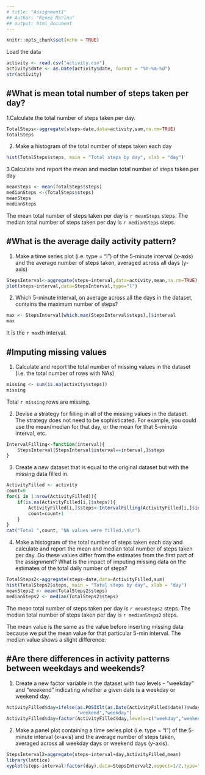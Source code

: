---
# title: "Assignment1"
## Author: "Renee Marina"
## output: html_document
---

```{r setoptions, include = FALSE}
knitr::opts_chunk$set(echo = TRUE)
```

Load the data

```{r readdata, echo = TRUE}
activity <- read.csv("activity.csv")
activity$date <- as.Date(activity$date, format = "%Y-%m-%d")
str(activity)
```

#What is mean total number of steps taken per day?
-------------------------------------------------

1.Calculate the total number of steps taken per day.
```{r stepscount}
TotalSteps<-aggregate(steps~date,data=activity,sum,na.rm=TRUE)
TotalSteps
```

2. Make a histogram of the total number of steps taken each day

```{r histogram}
hist(TotalSteps$steps, main = "Total steps by day", xlab = "day")
```

3.Calculate and report the mean and median total number of steps taken per day 

```{r meanmedian}
meanSteps <- mean(TotalSteps$steps)
medianSteps <-(TotalSteps$steps)
meanSteps
medianSteps
```

The mean total number of steps taken per day is `r meanSteps` steps.
The median total number of steps taken per day is `r medianSteps` steps.


#What is the average daily activity pattern?
-------------------------------------------
1. Make a time series plot (i.e. type = "l") of the 5-minute interval (x-axis) and the average number of steps taken, averaged across all days (y-axis)

```{r timeseriesplot}
StepsInterval<-aggregate(steps~interval,data=activity,mean,na.rm=TRUE)
plot(steps~interval,data=StepsInterval,type="l")
```

2. Which 5-minute interval, on average across all the days in the dataset, contains the maximum number of steps? 

```{r maxnumber}
max <- StepsInterval[which.max(StepsInterval$steps),]$interval
max
```

It is the `r max`th interval.

#Imputing missing values
-----------------------

1. Calculate and report the total number of missing values in the dataset (i.e. the total number of rows with NAs)
```{r missingvalues}
missing <- sum(is.na(activity$steps))
missing
```

Total `r missing` rows are missing.

2. Devise a strategy for filling in all of the missing values in the dataset. The strategy does not need to be sophisticated. For example, you could use the mean/median for that day, or the mean for that 5-minute interval, etc.

```{r fillingNA}
IntervalFilling<-function(interval){
    StepsInterval[StepsInterval$interval==interval,]$steps
}
```

3. Create a new dataset that is equal to the original dataset but with the missing data filled in.

```{r newdata}

ActivityFilled <- activity
count=0           
for(i in 1:nrow(ActivityFilled)){
    if(is.na(ActivityFilled[i,]$steps)){
        ActivityFilled[i,]$steps<-IntervalFilling(ActivityFilled[i,]$interval)
        count=count+1
    }
}
cat("Total ",count, "NA values were filled.\n\r")  
```

4. Make a histogram of the total number of steps taken each day and calculate and report the mean and median total number of steps taken per day. Do these values differ from the estimates from the first part of the assignment? What is the impact of imputing missing data on the estimates of the total daily number of steps?

```{r histogram2}
TotalSteps2<-aggregate(steps~date,data=ActivityFilled,sum)
hist(TotalSteps2$steps, main = "Total steps by day", xlab = "day")
meanSteps2 <- mean(TotalSteps2$steps)
medianSteps2 <- median(TotalSteps2$steps)
```

The mean total number of steps taken per day is 
`r meanSteps2` steps.
The median total number of steps taken per day is 
`r medianSteps2` steps.

The mean value is the same as the value before inserting missing data because we put the mean value for that particular 5-min interval. The median value shows a slight difference.

#Are there differences in activity patterns between weekdays and weekends?
---------------------------------------------------------------------------

1. Create a new factor variable in the dataset with two levels - "weekday" and "weekend" indicating whether a given date is a weekday or weekend day.

```{r daytype}

ActivityFilled$day=ifelse(as.POSIXlt(as.Date(ActivityFilled$date))$wday%%6==0,
                          "weekend","weekday")
ActivityFilled$day=factor(ActivityFilled$day,levels=c("weekday","weekend"))
```

2. Make a panel plot containing a time series plot (i.e. type = "l") of the 5-minute interval (x-axis) and the average number of steps taken, averaged across all weekday days or weekend days (y-axis). 

```{r panelplot}
StepsInterval2=aggregate(steps~interval+day,ActivityFilled,mean)
library(lattice)
xyplot(steps~interval|factor(day),data=StepsInterval2,aspect=1/2,type="l", xlab = "Interval",ylab = "Number of steps")
```




